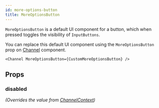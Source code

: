 ```yaml
---
id: more-options-button
title: MoreOptionsButton
---
```



`MoreOptionsButton` is a default UI component for a button, which when pressed toggles the visibility of `InputButtons`.

You can replace this default UI component using the `MoreOptionsButton` prop on [Channel](../../core-components/channel) component.

```tsx
<Channel MoreOptionsButton={CustomMoreOptionsButton} />
```

## Props

### disabled

_(Overrides the value from [ChannelContext](../../contexts/channel-context))_

<Disabled />